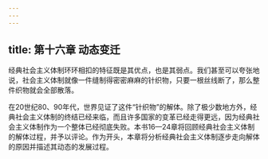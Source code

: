 ```yaml
---
---
---
```

title: 第十六章 动态变迁
---



经典社会主义体制环环相扣的特征既是其优点，也是其弱点。我们甚至可以夸张地说，社会主义体制就像一件缝制得密密麻麻的针织物，只要一根丝线断了，那么整件织物就会全部散落。

在20世纪80、90年代，世界见证了这件“针织物”的解体。除了极少数地方外，经典社会主义体制的终结已经来临，而且许多国家的变革已经走得更远，因为经典社会主义体制作为一个整体已经彻底失败。本书16—24章将回顾经典社会主义体制的解体过程，并予以评论。作为开头，本章将分析经典社会主义体制逐步走向解体的原因并描述其动态的发展过程。